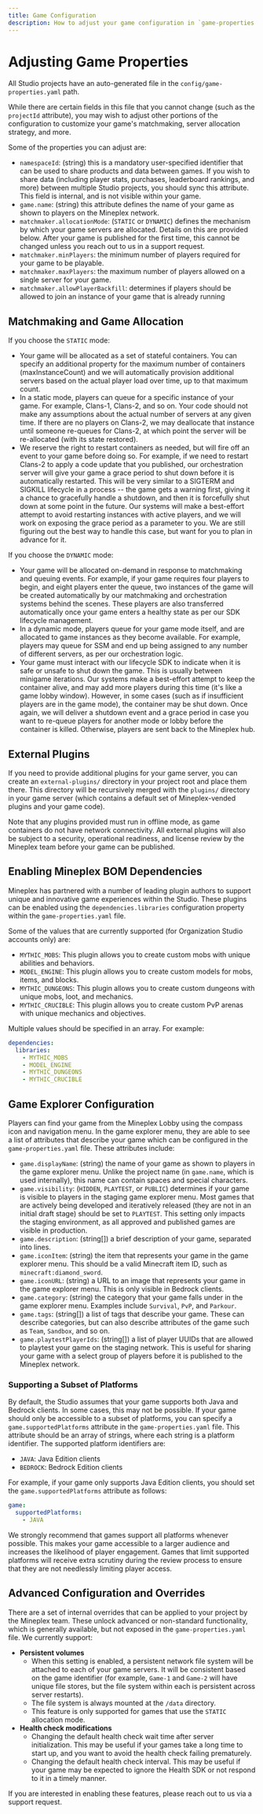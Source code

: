 ```yaml
---
title: Game Configuration
description: How to adjust your game configuration in `game-properties.yaml`
---
```


# Adjusting Game Properties
All Studio projects have an auto-generated file in the `config/game-properties.yaml` path.

While there are certain fields in this file that you cannot change (such as the `projectId` attribute), you may wish to adjust other portions of the configuration to customize your game's matchmaking, server allocation strategy, and more.

Some of the properties you can adjust are:
- `namespaceId`: (string) this is a mandatory user-specified identifier that can be used to share products and data between games. If you wish to share data (including player stats, purchases, leaderboard rankings, and more) between multiple Studio projects, you should sync this attribute. This field is internal, and is not visible within your game. 
- `game.name`: (string) this attribute defines the name of your game as shown to players on the Mineplex network.
- `matchmaker.allocationMode`: (`STATIC` or `DYNAMIC`) defines the mechanism by which your game servers are allocated. Details on this are provided below. After your game is published for the first time, this cannot be changed unless you reach out to us in a support request.
- `matchmaker.minPlayers`: the minimum number of players required for your game to be playable.
- `matchmaker.maxPlayers`: the maximum number of players allowed on a single server for your game.
- `matchmaker.allowPlayerBackfill`: determines if players should be allowed to join an instance of your game that is already running

## Matchmaking and Game Allocation
If you choose the `STATIC` mode:
- Your game will be allocated as a set of stateful containers. You can specify an additional property for the maximum number of containers (maxInstanceCount) and we will automatically provision additional servers based on the actual player load over time, up to that maximum count.
- In a static mode, players can queue for a specific instance of your game. For example, Clans-1, Clans-2, and so on. 
Your code should not make any assumptions about the actual number of servers at any given time. If there are no players on Clans-2, we may deallocate that instance until someone re-queues for Clans-2, at which point the server will be re-allocated (with its state restored). 
- We reserve the right to restart containers as needed, but will fire off an event to your game before doing so. For example, if we need to restart Clans-2 to apply a code update that you published, our orchestration server will give your game a grace period to shut down before it is automatically restarted. This will be very similar to a SIGTERM and SIGKILL lifecycle in a process -- the game gets a warning first, giving it a chance to gracefully handle a shutdown, and then it is forcefully shut down at some point in the future. Our systems will make a best-effort attempt to avoid restarting instances with active players, and we will work on exposing the grace period as a parameter to you. We are still figuring out the best way to handle this case, but want for you to plan in advance for it.

If you choose the `DYNAMIC` mode:
- Your game will be allocated on-demand in response to matchmaking and queuing events. For example, if your game requires four players to begin, and eight players enter the queue, two instances of the game will be created automatically by our matchmaking and orchestration systems behind the scenes. These players are also transferred automatically once your game enters a healthy state as per our SDK lifecycle management.
- In a dynamic mode, players queue for your game mode itself, and are allocated to game instances as they become available. For example, players may queue for SSM and end up being assigned to any number of different servers, as per our orchestration logic.
- Your game must interact with our lifecycle SDK to indicate when it is safe or unsafe to shut down the game. This is usually between minigame iterations. Our systems make a best-effort attempt to keep the container alive, and may add more players during this time (it's like a game lobby window). However, in some cases (such as if insufficient players are in the game mode), the container may be shut down. Once again, we will deliver a shutdown event and a grace period in case you want to re-queue players for another mode or lobby before the container is killed. Otherwise, players are sent back to the Mineplex hub.

## External Plugins
If you need to provide additional plugins for your game server, you can create an `external-plugins/` directory in your project root and place them there. This directory will be recursively merged with the `plugins/` directory in your game server (which contains a default set of Mineplex-vended plugins and your game code).

Note that any plugins provided must run in offline mode, as game containers do not have network connectivity. All external plugins will also be subject to a security, operational readiness, and license review by the Mineplex team before your game can be published.

## Enabling Mineplex BOM Dependencies
Mineplex has partnered with a number of leading plugin authors to support unique and innovative game experiences within the Studio. These plugins can be enabled using the `dependencies.libraries` configuration property within the `game-properties.yaml` file. 

Some of the values that are currently supported (for Organization Studio accounts only) are:
- `MYTHIC_MOBS`: This plugin allows you to create custom mobs with unique abilities and behaviors.
- `MODEL_ENGINE`: This plugin allows you to create custom models for mobs, items, and blocks.
- `MYTHIC_DUNGEONS`: This plugin allows you to create custom dungeons with unique mobs, loot, and mechanics.
- `MYTHIC_CRUCIBLE`: This plugin allows you to create custom PvP arenas with unique mechanics and objectives.

Multiple values should be specified in an array. For example:
```yaml
dependencies:
  libraries:
    - MYTHIC_MOBS
    - MODEL_ENGINE
    - MYTHIC_DUNGEONS
    - MYTHIC_CRUCIBLE
```

## Game Explorer Configuration
Players can find your game from the Mineplex Lobby using the compass icon and navigation menu. In the game explorer menu, they are able to see a list of attributes that describe your game which can be configured in the `game-properties.yaml` file. These attributes include:
- `game.displayName`: (string) the name of your game as shown to players in the game explorer menu. Unlike the project name (in `game.name`, which is used internally), this name can contain spaces and special characters.
- `game.visibility`: (`HIDDEN`, `PLAYTEST`, or `PUBLIC`) determines if your game is visible to players in the staging game explorer menu. Most games that are actively being developed and iteratively released (they are not in an initial draft stage) should be set to `PLAYTEST`. This setting only impacts the staging environment, as all approved and published games are visible in production.
- `game.description`: (string[]) a brief description of your game, separated into lines.
- `game.iconItem`: (string) the item that represents your game in the game explorer menu. This should be a valid Minecraft item ID, such as `minecraft:diamond_sword`.
- `game.iconURL`: (string) a URL to an image that represents your game in the game explorer menu. This is only visible in Bedrock clients.
- `game.category`: (string) the category that your game falls under in the game explorer menu. Examples include `Survival`, `PvP`, and `Parkour`.
- `game.tags`: (string[]) a list of tags that describe your game. These can describe categories, but can also describe attributes of the game such as `Team`, `Sandbox`, and so on.
- `game.playtestPlayerIds`: (string[]) a list of player UUIDs that are allowed to playtest your game on the staging network. This is useful for sharing your game with a select group of players before it is published to the Mineplex network.

### Supporting a Subset of Platforms
By default, the Studio assumes that your game supports both Java and Bedrock clients. In some cases, this may not be possible. If your game should only be accessible to a subset of platforms, you can specify a `game.supportedPlatforms` attribute in the `game-properties.yaml` file. This attribute should be an array of strings, where each string is a platform identifier. The supported platform identifiers are:
- `JAVA`: Java Edition clients
- `BEDROCK`: Bedrock Edition clients

For example, if your game only supports Java Edition clients, you should set the `game.supportedPlatforms` attribute as follows:
```yaml
game:
  supportedPlatforms:
    - JAVA
```

We strongly recommend that games support all platforms whenever possible. This makes your game accessible to a larger audience and increases the likelihood of player engagement. Games that limit supported platforms will receive extra scrutiny during the review process to ensure that they are not needlessly limiting player access.

## Advanced Configuration and Overrides

There are a set of internal overrides that can be applied to your project by the Mineplex team. These unlock advanced or non-standard functionality, which is generally available, but not exposed in the `game-properties.yaml` file. We currently support:
- **Persistent volumes**
  - When this setting is enabled, a persistent network file system will be attached to each of your game servers. It will be consistent based on the game identifier (for example, `Game-1` and `Game-2` will have unique file stores, but the file system within each is persistent across server restarts).
  - The file system is always mounted at the `/data` directory.
  - This feature is only supported for games that use the `STATIC` allocation mode.
- **Health check modifications**
  - Changing the default health check wait time after server initialization. This may be useful if your games take a long time to start up, and you want to avoid the health check failing prematurely.
  - Changing the default health check interval. This may be useful if your game may be expected to ignore the Health SDK or not respond to it in a timely manner.

If you are interested in enabling these features, please reach out to us via a support request.